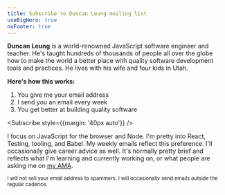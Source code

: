 ```yaml
---
title: Subscribe to Duncan Leung mailing list
useBigHero: true
noFooter: true
---
```



**Duncan Leung** is a world-renowned JavaScript software engineer and teacher.
He's taught hundreds of thousands of people all over the globe how to make the
world a better place with quality software development tools and practices. He
lives with his wife and four kids in Utah.

**Here's how this works:**

1. You give me your email address
2. I send you an email every week
3. You get better at building quality software

<Subscribe style={{margin: '40px auto'}} />

I focus on JavaScript for the browser and Node. I'm pretty into React, Testing,
tooling, and Babel. My weekly emails reflect this preference. I'll occasionally
give career advice as well. It's normally pretty brief and reflects what I'm
learning and currently working on, or what people are asking me on
[my AMA](https://kcd.im/ama).

<small>
  I will not sell your email address to spammers. I will occasionally send
  emails outside the regular cadence.
</small>
